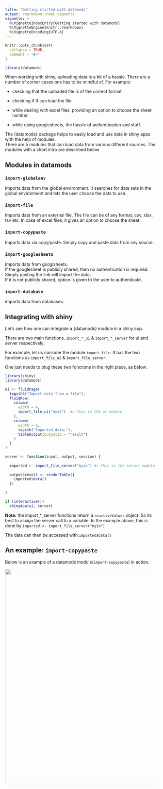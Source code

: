 ```yaml
---
title: "Getting started with datamods"
output: rmarkdown::html_vignette
vignette: >
  %\VignetteIndexEntry{Getting started with datamods}
  %\VignetteEngine{knitr::rmarkdown}
  %\VignetteEncoding{UTF-8}
---
```


```r
knitr::opts_chunk$set(
  collapse = TRUE,
  comment = "#>"
)
```

```r
library(datamods)
```

When working with shiny, uploading data is a bit of a hassle. There are a number of
corner cases one has to be mindful of. For example:  

* checking that the uploaded file is of the correct format  

* checking if R can load the file

* while dealing with excel files, providing an option to choose the sheet number.  

* while using googlesheets, the hassle of authentication and stuff.

The {datamods} package helps to easily load and use data in shiny apps with the
help of modules.  
There are 5 modules that can load data from various different sources.
The modules with a short intro are described below

## Modules in datamods

### `import-globalenv`
Imports data from the global environment. 
It searches for data sets in the global environment and lets the user choose
the data to use.

### `import-file`
Imports data from an external file. 
The file can be of any format, csv, xlsx, tsv etc.
In case of excel files, it gives an option to choose the sheet.  

### `import-copypaste`
Imports data via copy/paste. 
Simply copy and paste data from any source.

### `import-googlesheets`
Imports data from googlsheets.  
If the googlesheet is publicly shared, then no authentication is required.
Simply pasting the link will import the data.  
If it is not publicly shared, option is given to the user to authenticate.

### `import-database`
imports data from databases.  



## Integrating with shiny

Let's see how one can integrate a {datamods} module in a shiny app.  

There are two main functions. `import_*_ui` & `import_*_server` for ui and server
respectively.  

For example, let us consider the module `import-file`. It has the two functions
as `import_file_ui` & `import_file_server`.  

One just needs to plug these two functions in the right place, as below.  




```r
library(shiny)
library(datamods)

ui <- fluidPage(
  tags$h3("Import data from a file"),
  fluidRow(
    column(
      width = 4,
      import_file_ui("myid")  #> this is the ui module
    ),
    column(
      width = 8,
      tags$b("Imported data:"),
      tableOutput(outputId = "result")
    )
  )
)

server <- function(input, output, session) {
  
  imported <- import_file_server("myid") #> this is the server module
  
  output$result <- renderTable({
    imported$data()
  })
  
}

if (interactive())
  shinyApp(ui, server)
```

**Note:** the import_*_server functions return a `reactiveValues` object. So its
best to assign the server call to a variable. In the example above, this is done
by `imported <- import_file_server("myid")`  

The data can then be accessed with `imported$data()`  

## An example: `import-copypaste`

Below is an example of a datamods module(`import-copypaste`) in action.

![](./figures/copy-paste.gif){width=710px}


